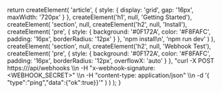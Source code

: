 

  return createElement(
    'article',
    { style: { display: 'grid', gap: '16px', maxWidth: '720px' } },
    createElement('h1', null, 'Getting Started'),
    createElement(
      'section',
      null,
      createElement('h2', null, 'Install'),
      createElement(
        'pre',
        { style: { background: '#0F172A', color: '#F8FAFC', padding: '16px', borderRadius: '12px' } },
        'npm install\n',
        'npm run dev'
      )
    ),
    createElement(
      'section',
      null,
      createElement('h2', null, 'Webhook Test'),
      createElement(
        'pre',
        { style: { background: '#0F172A', color: '#F8FAFC', padding: '16px', borderRadius: '12px', overflowX: 'auto' } },
        "curl -X POST https://<domain>/api/webhooks \\\n  -H \"x-webhook-signature: <WEBHOOK_SECRET>\" \\\n  -H \"content-type: application/json\" \\\n  -d '{ \"type\":\"ping\",\"data\":{\"ok\":true}}'"
      )
    )
  );
}
